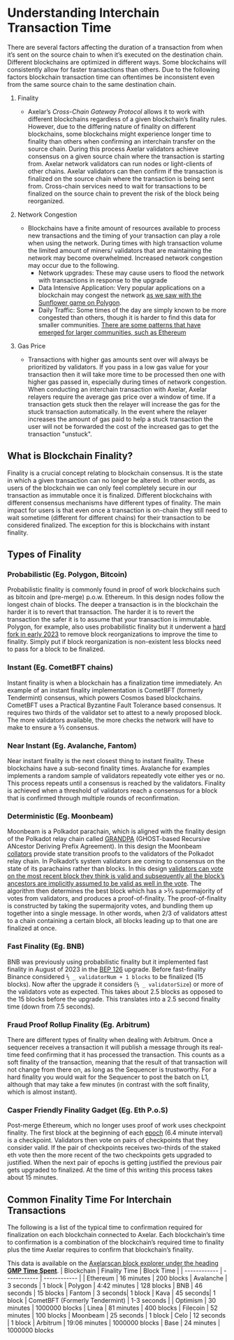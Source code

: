 # Understanding Interchain Transaction Time

There are several factors affecting the duration of a transaction from when it’s sent on the source chain to when it’s executed on the destination chain. Different blockchains are optimized in different ways. Some blockchains will consistently allow for faster transactions than others. Due to the following factors blockchain transaction time can oftentimes be inconsistent even from the same source chain to the same destination chain.

1. Finality

   - Axelar’s _Cross-Chain Gateway Protocol_ allows it to work with different blockchains regardless of a given blockchain’s finality rules. However, due to the differing nature of finality on different blockchains, some blockchains might experience longer time to finality than others when confirming an interchain transfer on the source chain. During this process Axelar validators achieve consensus on a given source chain where the transaction is starting from. Axelar network validators can run nodes or light-clients of other chains. Axelar validators can then confirm if the transaction is finalized on the source chain where the transaction is being sent from. Cross-chain services need to wait for transactions to be finalized on the source chain to prevent the risk of the block being reorganized.

1. Network Congestion

   - Blockchains have a finite amount of resources available to process new transactions and the timing of your transaction can play a role when using the network. During times with high transaction volume the limited amount of miners/ validators that are maintaining the network may become overwhelmed. Increased network congestion may occur due to the following.
     - Network upgrades: These may cause users to flood the network with transactions in response to the upgrade
     - Data Intensive Application: Very popular applications on a blockchain may congest the network [as we saw with the Sunflower game on Polygon](https://decrypt.co/89913/nft-farming-game-clogging-up-ethereum-scaling-solution-polygon).
     - Daily Traffic: Some times of the day are simply known to be more congested than others, though it is harder to find this data for smaller communities. [There are some patterns that have emerged for larger communities, such as Ethereum](https://coinmarketcap.com/alexandria/article/what-is-the-best-time-to-transact-on-ethereum-flipside-crypto)

1. Gas Price
   - Transactions with higher gas amounts sent over will always be prioritized by validators. If you pass in a low gas value for your transaction then it will take more time to be processed then one with higher gas passed in, especially during times of network congestion. When conducting an interchain transaction with Axelar, Axelar relayers require the average gas price over a window of time. If a transaction gets stuck then the relayer will increase the gas for the stuck transaction automatically. In the event where the relayer increases the amount of gas paid to help a stuck transaction the user will not be forwarded the cost of the increased gas to get the transaction "unstuck".

## What is Blockchain Finality?

Finality is a crucial concept relating to blockchain consensus. It is the state in which a given transaction can no longer be altered. In other words, as users of the blockchain we can only feel completely secure in our transaction as immutable once it is finalized. Different blockchains with different consensus mechanisms have different types of finality. The main impact for users is that even once a transaction is on-chain they still need to wait sometime (different for different chains) for their transaction to be considered finalized. The exception for this is blockchains with instant finality.

## Types of Finality

### Probabilistic (Eg. Polygon, Bitcoin)

Probabilistic finality is commonly found in proof of work blockchains such as bitcoin and (pre-merge) p.o.w. Ethereum. In this design nodes follow the longest chain of blocks. The deeper a transaction is in the blockchain the harder it is to revert that transaction. The harder it is to revert the transaction the safer it is to assume that your transaction is immutable. Polygon, for example, also uses probabilistic finality but it underwent a [hard fork in early 2023](https://polygon.technology/blog/hardfork-incoming-upgrading-polygon-pos-chain-to-boost-performance) to remove block reorganizations to improve the time to finality. Simply put if block reorganization is non-existent less blocks need to pass for a block to be finalized.

### Instant (Eg. CometBFT chains)

Instant finality is when a blockchain has a finalization time immediately. An example of an instant finality implementation is CometBFT (formerly Tendermint) consensus, which powers Cosmos based blockchains. CometBFT uses a Practical Byzantine Fault Tolerance based consensus. It requires two thirds of the validator set to attest to a newly proposed block. The more validators available, the more checks the network will have to make to ensure a ⅔ consensus.

### Near Instant (Eg. Avalanche, Fantom)

Near instant finality is the next closest thing to instant finality. These blockchains have a sub-second finality times. Avalanche for examples implements a random sample of validators repeatedly vote either yes or no. This process repeats until a consensus is reached by the validators. Finality is achieved when a threshold of validators reach a consensus for a block that is confirmed through multiple rounds of reconfirmation.

### Deterministic (Eg. Moonbeam)

Moonbeam is a Polkadot parachain, which is aligned with the finality design of the Polkadot relay chain called [GRANDPA](https://github.com/w3f/consensus/blob/master/pdf/grandpa.pdf) (GHOST-based Recursive ANcestor Deriving Prefix Agreement). In this design the Moonbeam [collators](https://wiki.polkadot.network/docs/learn-collator) provide state transition proofs to the validators of the Polkadot relay chain. In Polkadot’s system validators are coming to consensus on the state of its parachains rather than blocks. In this design [validators can vote on the most recent block they think is valid and subsequently all the block’s ancestors are implicitly assumed to be valid as well in the vote](https://medium.com/polkadot-network/grandpa-block-finality-in-polkadot-an-introduction-part-1-d08a24a021b5). The algorithm then determines the best block which has a >⅔ supermajority of votes from validators, and produces a proof-of-finality. The proof-of-finality is constructed by taking the supermajority votes, and bundling them up together into a single message. In other words, when 2/3 of validators attest to a chain containing a certain block, all blocks leading up to that one are finalized at once.

### Fast Finality (Eg. BNB)

BNB was previously using probabilistic finality but it implemented fast finality in August of 2023 in the [BEP 126](https://forum.bnbchain.org/t/bep-126-draft-introduce-fast-finality-mechanism/123) upgrade. Before fast-finality Binance considered `⅔ _ validatorNum + 1 blocks` to be finalized (15 blocks). Now after the upgrade it considers (`⅔ _ validatorSize`) or more of the validators vote as expected. This takes about 2.5 blocks as opposed to the 15 blocks before the upgrade. This translates into a 2.5 second finality time (down from 7.5 seconds).

### Fraud Proof Rollup Finality (Eg. Arbitrum)

There are different types of finality when dealing with Arbitrum. Once a sequencer receives a transaction it will publish a message through its real-time feed confirming that it has processed the transaction. This counts as a soft finality of the transaction, meaning that the result of that transaction will not change from there on, as long as the Sequencer is trustworthy. For a hard finality you would wait for the Sequencer to post the batch on L1, although that may take a few minutes (in contrast with the soft finality, which is almost instant).

### Casper Friendly Finality Gadget (Eg. Eth P.o.S)

Post-merge Ethereum, which no longer uses proof of work uses checkpoint finality. The first block at the beginning of each [epoch](https://info.etherscan.com/epoch-in-ethereum/) (6.4 minute interval) is a checkpoint. Validators then vote on pairs of checkpoints that they consider valid. If the pair of checkpoints receives two-thirds of the staked eth vote then the more recent of the two checkpoints gets upgraded to justified. When the next pair of epochs is getting justified the previous pair gets upgraded to finalized. At the time of this writing this process takes about 15 minutes.

## Common Finality Time For Interchain Transactions

The following is a list of the typical time to confirmation required for finalization on each blockchain connected to Axelar. Each blockchain’s time to confirmation is a combination of the blockchain’s required time to finality plus the time Axelar requires to confirm that blockchain’s finality.

This data is available on the [Axelarscan block explorer under the heading **GMP Time Spent**](https://axelarscan.io/interchain).
| Blockchain | Finality Time | Block Time |
| ------------ | ------------ | ------------ |
| Ethereum | 16 minutes | 200 blocks
| Avalanche | 3 seconds | 1 block
| Polygon | 4:42 minutes | 128 blocks
| BNB | 46 seconds | 15 blocks
| Fantom | 3 seconds| 1 block
| Kava | 45 seconds| 1 block
| CometBFT (Formerly Tendermint) | 1-3 seconds |
| Optimism | 30 minutes | 1000000 blocks
| Linea | 81 minutes | 400 blocks
| Filecoin | 52 minutes | 100 blocks
| Moonbeam | 25 seconds | 1 block
| Celo | 12 seconds | 1 block
| Arbitrum | 19:06 minutes | 1000000 blocks
| Base | 24 minutes | 1000000 blocks
